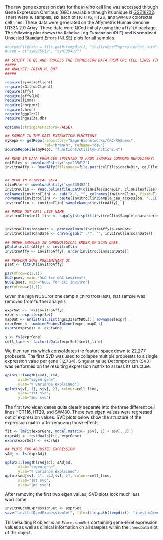 The raw gene expression data for the *in vitro* cell line  was accessed through Gene Expression Omnibus (GEO) available through its unique id [GSE18232](http://www.ncbi.nlm.nih.gov/geo/query/acc.cgi?acc=GSE18232). There were 18 samples, six each of HCT116, HT29, and SW480 colorectal cell lines. These data were generated on the Affymetrix Human Genome U133A 2.0 Array. These data were QCed initially using the `affyPLM` package. The following plot shows the Relative Log Expression (RLE) and Normalized Unscaled Standard Errors (NUSE) plots for all samples.

```r
#outputFilePath = file.path(tempdir(), "invitroQcedExpressionSet.rbin")
#used = c("syn235812", "syn338402")

## SCRIPT TO QC AND PROCESS THE EXPRESSION DATA FROM CRC CELL LINES (IN VITRO)
#####
## ANALYST: BRIAN M. BOT
#####

require(synapseClient)
require(rGithubClient)
require(affy)
require(affyPLM)
require(limma)
require(corpcor)
require(chron)
require(ggplot2)
require(hgu133a.db)

options(stringsAsFactors=FALSE)

## SOURCE IN THE DATA EXTRACTION FUNCTIONS
myRepo <- getRepo(repository="Sage-Bionetworks/CRC-RASness",
                  ref="branch", refName="dev")
sourceRepoFile(myRepo, "functions/utilityFunctions.R")

## READ IN DATA FROM GEO (POINTED TO FROM SYNAPSE COMMONS REPOSITORY)
celFiles <- downloadEntity("syn235812")
invitroAffy <- ReadAffy(filenames=file.path(celFiles$cacheDir, celFiles$files))


## READ IN CLINICAL DATA
clinFile <- downloadEntity("syn338402")
invitroClin <- read.delim(file.path(clinFile$cacheDir, clinFile$files), as.is=T)
colnames(invitroClin) <- sub("X.", "", colnames(invitroClin), fixed=T)
rownames(invitroClin) <- paste(invitroClin$Sample_geo_accession, ".CEL.gz", sep="")
invitroClin <- invitroClin[ sampleNames(invitroAffy), ]

## PARSE OUT CELL LINE NAME
invitroClin$cell_line <- sapply(strsplit(invitroClin$Sample_characteristics_ch1, ": ", fixed=T), "[[", 2)


invitroClin$scanDate <- protocolData(invitroAffy)$ScanDate
invitroClin$scanDate <- chron(gsub(" .*", "", invitroClin$scanDate))

## ORDER SAMPLES IN CHRONOLOGICAL ORDER OF SCAN DATE
pData(invitroAffy) <- invitroClin
invitroAffy <- invitroAffy[, order(invitroClin$scanDate)]

## PERFORM SOME PRELIMINARY QC
pset <- fitPLM(invitroAffy)
```

```r
par(mfrow=c(2,1))
RLE(pset, main="RLE for CRC invitro")
NUSE(pset, main="NUSE for CRC invitro")
par(mfrow=c(1,1))
```

Given the high NUSE for one sample (third from last), that sample was removed from further analysis.

```r
exprSet <- rma(invitroAffy)
expr <- exprs(exprSet)
mapDat <- unlist(as.list(hgu133aSYMBOL))[ rownames(expr) ]
exprGene <- combineProbesToGene(expr, mapDat)
exprs(exprSet) <- exprGene

s <- fs(exprGene)
cell_line <- factor(pData(exprSet)$cell_line)
```

We then ran `rma` which consolidates the feature space down to 22,277 probesets. The first SVD was used to collapse multiple probesets to a single expression value per gene (12,704). Singular Value Decomposition (SVD) was performed on the resulting expression matrix to assess its structure.

```r
qplot(1:length(s$d), s$d,
      xlab="eigen gene",
      ylab="% variance explained")
qplot(s$v[, 1], s$v[, 2], colour=cell_line,
      xlab="1st svd",
      ylab="2nd svd")
```

The first two eigen genes quite clearly separate into the three different cell lines HCT116, HT29, and SW480. These two eigen values were regressed out of expression values. SVD plots below show the structure of the expression matrix after removing those effects.

```r
fit <- lmFit(exprGene, model.matrix(~ s$v[, 1] + s$v[, 2]))
exprAdj <- residuals(fit, exprGene)
exprs(exprSet) <- exprAdj

## PLOTS FOR ADJUSTED EXPRESSION
sAdj <- fs(exprAdj)
```

```r
qplot(1:length(sAdj$d), sAdj$d,
      xlab="eigen gene",
      ylab="% variance explained")
qplot(sAdj$v[, 1], sAdj$v[, 2], colour=cell_line,
      xlab="1st svd",
      ylab="2nd svd")
```

After removing the first two eigen values, SVD plots look much less worrisome.

```r
invitroQcedExpressionSet <- exprSet
save("invitroQcedExpressionSet", file=file.path(tempdir(), "invitroQcedExpressionSet.rbin"))
```

This resulting R object is an `ExpressionSet` containing gene-level expression values as well as clinical information on all samples within the `phenoData` slot of the object.
